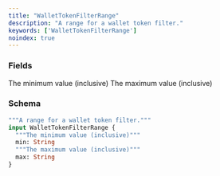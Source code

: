 ```yaml
---
title: "WalletTokenFilterRange"
description: "A range for a wallet token filter."
keywords: ['WalletTokenFilterRange']
noindex: true
---
```


### Fields

<ResponseField name="min" type="String">
  The minimum value (inclusive)
</ResponseField>

<ResponseField name="max" type="String">
  The maximum value (inclusive)
</ResponseField>

### Schema


```graphql 
"""A range for a wallet token filter."""
input WalletTokenFilterRange {
  """The minimum value (inclusive)"""
  min: String
  """The maximum value (inclusive)"""
  max: String
}
```
